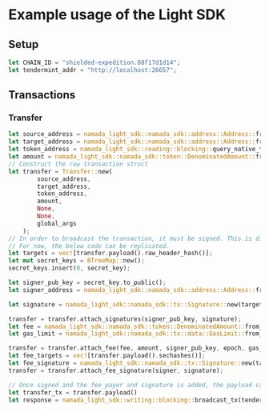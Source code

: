 # Example usage of the Light SDK

## Setup

```rust
let CHAIN_ID = "shielded-expedition.88f17d1d14";
let tendermint_addr = "http://localhost:26657";
```

## Transactions

### Transfer

```rust
let source_address = namada_light_sdk::namada_sdk::address::Address::from_str("tnam1v4ehgw36xq6ngs3ng5crvdpngg6yvsecx4znjdfegyurgwzzx4pyywfexuuyys69gc6rzdfnryrntx").unwrap(); // replace with a valid source address
let target_address = namada_light_sdk::namada_sdk::address::Address::from_str("tnam1v4ehgw36xq6ngs3ng5crvdpngg6yvsecx4znjdfegyurgwzzx4pyywfexuuyys69gc6rzdfnryrntx").unwrap(); // replace with a valid target address
let token_address = namada_light_sdk::reading::blocking::query_native_token(tendermint_addr).unwrap();
let amount = namada_light_sdk::namada_sdk::token::DenominatedAmount::from_str("10000").unwrap();
// Construct the raw transaction struct
let transfer = Transfer::new(
        source_address,
        target_address,
        token_address,
        amount,
        None,
        None,
        global_args
    );
// In order to broadcast the transaction, it must be signed. This is difficult at the moment and more docs will be provided soon.
// For now, the below code can be replicated.
let targets = vec![transfer.payload().raw_header_hash()];
let mut secret_keys = BTreeMap::new();
secret_keys.insert(0, secret_key);

let signer_pub_key = secret_key.to_public();
let signer_address = namada_light_sdk::namada_sdk::address::Address::from(signer_pub_key);

let signature = namada_light_sdk::namada_sdk::tx::Signature::new(targets, secret_keys, Some(signer_address));

transfer = transfer.attach_signatures(signer_pub_key, signature);
let fee = namada_light_sdk::namada_sdk::token::DenominatedAmount::from_str("10").unwrap();
let gas_limit = namada_light_sdk::namada_sdk::tx::data::GasLimit::from_str("20000").unwrap();

transfer = transfer.attach_fee(fee, amount, signer_pub_key, epoch, gas_limit);
let fee_targets = vec![transfer.payload().sechashes()];
let fee_signature = namada_light_sdk::namada_sdk::tx::Signature::new(targets, secret_keys, Some(signer_address));
transfer = transfer.attach_fee_signature(signer, signature);

// Once signed and the fee_payer and signature is added, the payload can be retrieved and broadcasted
let transfer_tx = transfer.payload()
let response = namada_light_sdk::writing::blocking::broadcast_tx(tendermint_addr, transfer_tx).unwrap();
```

